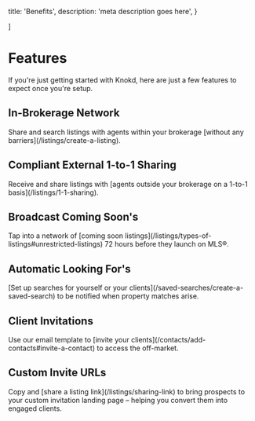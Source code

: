 
  title: 'Benefits',
  description:
    'meta description goes here',
}


]

<HeroPattern />

# Features

If you're just getting started with Knokd, here are just a few features to expect once you're setup.

<h2 className="flex gap-2 items-center">
  <StoreIcon className="h-8 w-8 fill-indigo-500/20 stroke-indigo-500 transition-colors group-hover/button:stroke-indigo-400" />
  <span>In-Brokerage Network</span>
</h2>
Share and search listings with agents within your brokerage [without any barriers](/listings/create-a-listing).

<h2 className="flex gap-2 items-center">
  <CheckIcon className="h-8 w-8 fill-indigo-500/20 stroke-indigo-500 transition-colors group-hover/button:stroke-indigo-400" />
  <span>Compliant External 1-to-1 Sharing</span>
</h2>
Receive and share listings with [agents outside your brokerage on a 1-to-1 basis](/listings/1-1-sharing).

<h2 className="flex gap-2 items-center">
  <HomeIcon className="h-8 w-8 fill-indigo-500/20 stroke-indigo-500 transition-colors group-hover/button:stroke-indigo-400" />
  <span>Broadcast Coming Soon's</span>
</h2>
Tap into a network of [coming soon listings](/listings/types-of-listings#unrestricted-listings) 72 hours before they launch on MLS®.

<h2 className="flex gap-2 items-center">
  <SearchIcon className="h-8 w-8 fill-indigo-500/20 stroke-indigo-500 transition-colors group-hover/button:stroke-indigo-400" />
  <span>Automatic Looking For's</span>
</h2>
[Set up searches for yourself or your clients](/saved-searches/create-a-saved-search) to be notified when property matches arise.

<h2 className="flex gap-2 items-center">
  <MailIcon className="h-8 w-8 fill-indigo-500/20 stroke-indigo-500 transition-colors group-hover/button:stroke-indigo-400" />
  <span>Client Invitations</span>
</h2>
<span>Use our email template to [invite your clients](/contacts/add-contacts#invite-a-contact) to access the off-market.</span>

<h2 className="flex gap-2 items-center">
  <LinkIcon className="h-8 w-8 fill-indigo-500/20 stroke-indigo-500 transition-colors group-hover/button:stroke-indigo-400" />
  <span>Custom Invite URLs</span>
</h2>
Copy and [share a listing link](/listings/sharing-link) to bring prospects to your custom invitation landing page – helping you convert them into engaged clients.
